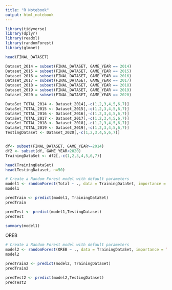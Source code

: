 ```yaml
---
title: "R Notebook"
output: html_notebook
---
```


```r
library(tidyverse)
library(dplyr)
library(readxl)
library(randomForest)
library(glmnet)
```

```r
head(FINAL_DATASET)

Dataset_2014 = subset(FINAL_DATASET, GAME_YEAR == 2014)
Dataset_2015 = subset(FINAL_DATASET, GAME_YEAR == 2015)
Dataset_2016 = subset(FINAL_DATASET, GAME_YEAR == 2016)
Dataset_2017 = subset(FINAL_DATASET, GAME_YEAR == 2017)
Dataset_2018 = subset(FINAL_DATASET, GAME_YEAR == 2018)
Dataset_2019 = subset(FINAL_DATASET, GAME_YEAR == 2019)
Dataset_2020 = subset(FINAL_DATASET, GAME_YEAR == 2020)

DataSet_TOTAL_2014 <- Dataset_2014[,-c(1,2,3,4,5,6,7)]
DataSet_TOTAL_2015 <- Dataset_2015[,-c(1,2,3,4,5,6,7)]
DataSet_TOTAL_2016 <- Dataset_2016[,-c(1,2,3,4,5,6,7)]
DataSet_TOTAL_2017 <- Dataset_2017[,-c(1,2,3,4,5,6,7)]
DataSet_TOTAL_2018 <- Dataset_2018[,-c(1,2,3,4,5,6,7)]
DataSet_TOTAL_2019 <- Dataset_2019[,-c(1,2,3,4,5,6,7)]
TestingDataset <- Dataset_2020[,-c(1,2,3,4,5,6,7)]


df<- subset(FINAL_DATASET, GAME_YEAR>=2014)
df2 <- subset(df, GAME_YEAR<2020)
TrainingDataSet <- df2[,-c(1,2,3,4,5,6,7)]

head(TrainingDataSet)
head(TestingDataset, n=50)
```


```r
# Create a Random Forest model with default parameters
model1 <- randomForest(Total ~ ., data = TrainingDataSet, importance = TRUE,proximity=TRUE,oob.prox=TRUE)
model1
```

```r
predTrain <- predict(model1, TrainingDataSet)
predTrain
```

```r
predTest <- predict(model1,TestingDataset)
predTest
```

```r
summary(model1)
```






OREB

```r
# Create a Random Forest model with default parameters
model2 <- randomForest(OREB ~ ., data = TrainingDataSet, importance = TRUE,proximity=TRUE,oob.prox=TRUE)
model2
```

```r
predTrain2 <- predict(model2, TrainingDataSet)
predTrain2
```

```r
predTest2 <- predict(model2,TestingDataset)
predTest2
```
